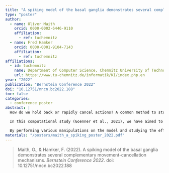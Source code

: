 ```yaml
---
title: "A spiking model of the basal ganglia demonstrates several complementary movement-cancellation mechanisms"
type: "poster"
author:
  - name: Oliver Maith
    orcid: 0000-0002-6446-9110
    affiliation:
      - ref: tuchemnitz
  - name: Fred Hamker
    orcid: 0000-0001-9104-7143
    affiliation:
      - ref: tuchemnitz
affiliations:
  - id: tuchemnitz
    name: Department of Computer Science, Chemnitz University of Technology, Chemnitz, Germany
    url: https://www.tu-chemnitz.de/informatik/KI/index.php.en
year: "2022"
publication: "Bernstein Conference 2022"
doi: "10.12751/nncn.bc2022.188"
toc: false
categories:
  - conference poster
abstract: |
  How do we hold back or rapidly cancel actions? A common method to study this ability is the stop-signal task, in which an action is to be performed after a stimulus cue and rapidly canceled after an occasional, second, delayed stimulus. Behavioral performance in this task is generally well described by a theoretical race model in which separate "go" and "stop" processes compete. At a brain-mechanism level, recent findings indicate that the race between these “go” and “stop” processes may be decided in the basal ganglia. However, the exact mechanisms are not yet clear.

  In this computational study (Goenner et al., 2021), we have aimed to gain a better understanding of the details about action cancellation-related dynamics within the basal ganglia. Based on recent experimental findings, we have extended our spiking basal ganglia model, especially by dividing the external globus pallidus (GPe) into three sub-neuron populations: prototypical, arkypallidal, and cortex-projecting neurons. As we validated the network dynamics during a simulated stop-signal task with recent experimental data from Mallet et al. (2016), our model is consistent with the Pause-then-Cancel model of Schmidt & Berke (2017), which proposes that, the response of arkypallidal neurons after a stop-related stimulus cue induces action cancellation, after a pause-evoking response of the subthalamic nucleus.

  By performing various manipulations on the model and studying the effects on behavioral performance and neuronal activity, we were able to investigate more detailed mechanisms. Our model proposes that the stop-related responses of subthalamic and arkypallidal neurons must be complemented by cortex-projecting neurons of the GPe that suppress go-related cortical processes. Further, regarding the detailed function of arkypalldial neurons, our model surprisingly predicts that inhibition of striatal projection neurons of the indirect pathway of the basal ganglia is essential for action cancellation, rather than the inhibition of the direct pathway, which usually is responsible for action initiation. Finally, our model results can reconcile the initially seemingly contradictory findings on the responses of GPe-neurons during movement cancellation and movement initiation and relate them to the previously observed biphasic nature of movement-related responses in GPe-neurons, which in our model are caused by simultaneous inhibitory striatal and excitatory cortical input.
materials: "/posters/maith_a_spiking_poster_2022.pdf"
---
```


> Maith, O., & Hamker, F. (2022). A spiking model of the basal ganglia demonstrates several complementary movement-cancellation mechanisms. *Bernstein Conference 2022*. doi: 10.12751/nncn.bc2022.188